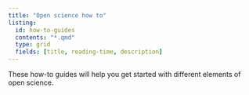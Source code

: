 ```yaml
---
title: "Open science how to"
listing:
  id: how-to-guides
  contents: "*.qmd"
  type: grid
  fields: [title, reading-time, description]
---
```


These how-to guides will help you get started with different elements of open science.

::: {#how-to-guides}
:::
